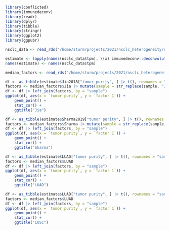
```r
library(conflicted)
library(immunedeconv)
library(readr)
library(dplyr)
library(tibble)
library(stringr)
library(ggplot2)
library(ggpubr)
```

```r
nsclc_data <- read_rds("/home/sturm/projects/2021/nsclc_heterogeneity/data/01_processed/bulk_rna_seq/NSCLC_expr_data_sel.rds")
```

```r
estimate <- lapply(names(nsclc_data$tpm), \(x) immunedeconv::deconvolute(nsclc_data$tpm[[x]], method = "estimate") |> column_to_rownames("cell_type"))
names(estimate) <- names(nsclc_data$tpm)
```

```r
median_factors <- read_rds("/home/sturm/projects/2021/nsclc_heterogeneity/data/00_backup/2023-12-18_preprint_version/results/10_mofa/14_mofa_analysis/artifacts/median_factors.rds")
```

```r
df <- as_tibble(estimate$Jia2018["tumor purity", ] |> t(), rownames = "sample")
factors <- median_factors$Jia |> mutate(sample = str_replace(sample, "Jia-", ""))
df <- df |> left_join(factors, by = "sample")
ggplot(df, aes(x = `tumor purity`, y = `factor 1`)) +
    geom_point() +
    stat_cor() +
    ggtitle("Jia")
```

```r
df <- as_tibble(estimate$Sharma2019["tumor purity", ] |> t(), rownames = "sample")
factors <- median_factors$Sharma |> mutate(sample = str_replace(sample, "Sharma-", ""))
df <- df |> left_join(factors, by = "sample")
ggplot(df, aes(x = `tumor purity`, y = `factor 1`)) +
    geom_point() +
    stat_cor() +
    ggtitle("Sharma")
```

```r
df <- as_tibble(estimate$LUAD["tumor purity", ] |> t(), rownames = "sample")
factors <- median_factors$LUAD
df <- df |> left_join(factors, by = "sample")
ggplot(df, aes(x = `tumor purity`, y = `factor 1`)) +
    geom_point() +
    stat_cor() +
    ggtitle("LUAD")
```

```r
df <- as_tibble(estimate$LUAD["tumor purity", ] |> t(), rownames = "sample")
factors <- median_factors$LUAD
df <- df |> left_join(factors, by = "sample")
ggplot(df, aes(x = `tumor purity`, y = `factor 1`)) +
    geom_point() +
    stat_cor() +
    ggtitle("LUSC")
```
